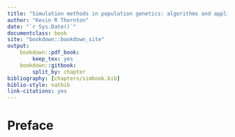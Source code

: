 ```yaml
--- 
title: "Simulation methods in population genetics: algorithms and applications"
author: "Kevin R Thornton"
date: "`r Sys.Date()`"
documentclass: book
site: "bookdown::bookdown_site"
output:
    bookdown::pdf_book:
        keep_tex: yes
    bookdown::gitbook:
        split_by: chapter
bibliography: [chapters/simbook.bib]
biblio-style: natbib
link-citations: yes
---
```


# Preface
